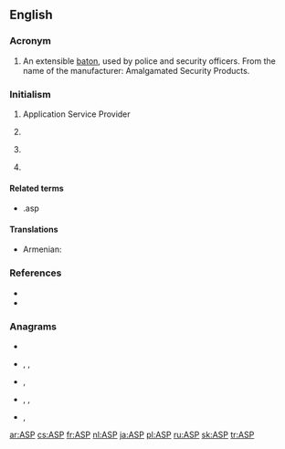 {{also|asp|Asp}}
==English==

===Acronym===
{{rfc-header|Acronym}}
{{head|en|acronym}}

# An extensible [[baton]], used by police and security officers. From the name of the manufacturer: Amalgamated Security Products.

===Initialism===
{{rfc-header|Initialism}}
{{head|en|initialism}}

# {{label|en|computing}} Application Service Provider
# {{label|en|finance}} {{w|Average Selling Price}}
# {{label|en|Internet}} {{w|Active Server Pages}}
# {{label|en|military}} {{w|Ammunition Supply Point}}

====Related terms====
* .asp

====Translations====
{{trans-top|Application Service Provider}}
* Armenian: {{t|hy|կիրառական ծրագրեր տրամադրողների ծառայություն|sc=Armn}}
{{trans-mid}}
{{trans-bottom}}

===References===
* {{pedia|Active Server Pages}}
* {{pedia|Application service provider}}

===Anagrams===
* {{l|en|APS}}
* {{l|en|pas}}, {{l|en|Pas}}, {{l|en|PAs}}
* {{l|en|Psa.}}, {{l|en|PSA}}
* {{l|en|sap}}, {{l|en|s.ap.}}, {{l|en|SAP}}
* {{l|en|spa}}, {{l|en|Spa}}

[[ar:ASP]]
[[cs:ASP]]
[[fr:ASP]]
[[nl:ASP]]
[[ja:ASP]]
[[pl:ASP]]
[[ru:ASP]]
[[sk:ASP]]
[[tr:ASP]]